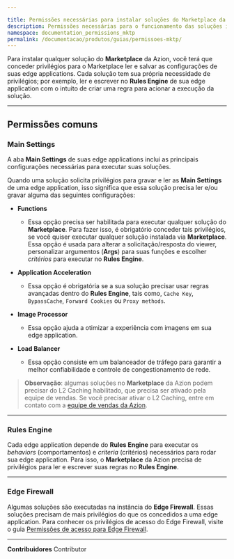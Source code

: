 ```yaml
---

title: Permissões necessárias para instalar soluções do Marketplace da Azion
description: Permissões necessárias para o funcionamento das soluções instaladas via Marketplace.
namespace: documentation_permissions_mktp
permalink: /documentacao/produtos/guias/permissoes-mktp/
---
```


Para instalar qualquer solução do **Marketplace** da Azion, você terá que conceder privilégios para o Marketplace ler e salvar as configurações de suas edge applications. Cada solução tem sua própria necessidade de privilégios; por exemplo, ler e escrever no **Rules Engine** de sua edge application com o intuito de criar uma regra para acionar a execução da solução.

---

## Permissões comuns

### Main Settings

A aba **Main Settings** de suas edge applications inclui as principais configurações necessárias para executar suas soluções.

Quando uma solução solicita privilégios para gravar e ler as **Main Settings** de uma edge application, isso significa que essa solução precisa ler e/ou gravar alguma das seguintes configurações:

- **Functions**
   - Essa opção precisa ser habilitada para executar qualquer solução do **Marketplace**. Para fazer isso, é obrigatório conceder tais privilégios, se você quiser executar qualquer solução instalada via **Marketplace**. Essa opção é usada para alterar a solicitação/resposta do viewer, personalizar argumentos (**Args**) para suas funções e escolher *critérios* para executar no **Rules Engine**.

- **Application Acceleration**
   - Essa opção é obrigatória se a sua solução precisar usar regras avançadas dentro do **Rules Engine**, tais como, `Cache Key`, `Bypass⁠Cache`, `Forward Cookies` ou `Proxy methods`.


- **Image Processor**
   - Essa opção ajuda a otimizar a experiência com imagens em sua edge application.

- **Load Balancer**
   - Essa opção consiste em um balanceador de tráfego para garantir a melhor confiabilidade e controle de congestionamento de rede.

> **Observação**: algumas soluções no **Marketplace** da Azion podem precisar do L2 Caching habilitado, que precisa ser ativado pela equipe de vendas. Se você precisar ativar o L2 Caching, entre em contato com a [equipe de vendas da Azion](https://www.azion.com/en/contact-sales/).

---

### Rules Engine

Cada edge application depende do **Rules Engine** para executar os *behaviors* (comportamentos) e *criteria* (critérios) necessários para rodar sua edge application. Para isso, o **Marketplace** da Azion precisa de privilégios para ler e escrever suas regras no **Rules Engine**.

---

### Edge Firewall

Algumas soluções são executadas na instância do **Edge Firewall**. Essas soluções precisam de mais privilégios do que os concedidos a uma edge application. Para conhecer os privilégios de acesso do Edge Firewall, visite o guia [Permissões de acesso para Edge Firewall](/pt-br/documentacao/produtos/edge-firewall/permissoes-de-acesso/).





---


**Contribuidores** <ContributorList>Contributor</ContributorList>
